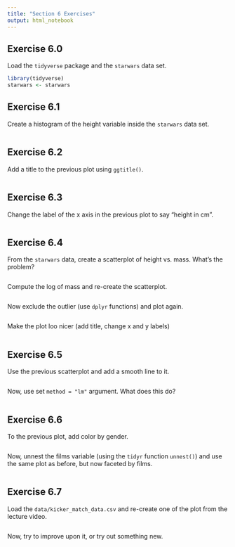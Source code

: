 ```yaml
---
title: "Section 6 Exercises"
output: html_notebook
---
```


## Exercise 6.0

Load the ``tidyverse`` package and the ``starwars`` data set.

```r
library(tidyverse)
starwars <- starwars
```


## Exercise 6.1

Create a histogram of the height variable inside the ``starwars`` data set.

```r

```

## Exercise 6.2

Add a title to the previous plot using ``ggtitle()``.

```r

```

## Exercise 6.3

Change the label of the x axis in the previous plot to say "height in cm".

```r

```

## Exercise 6.4

From the ``starwars`` data, create a scatterplot of height vs. mass. What's the problem?

```r

```

Compute the log of mass and re-create the scatterplot.

```r

```

Now exclude the outlier (use ``dplyr`` functions) and plot again.

```r

```

Make the plot loo nicer (add title, change x and y labels)

```r

```

## Exercise 6.5

Use the previous scatterplot and add a smooth line to it.

```r

```

Now, use set ``method = "lm"`` argument. What does this do?

```r

```

## Exercise 6.6

To the previous plot, add color by gender.

```r

```

Now, unnest the films variable (using the ``tidyr`` function ``unnest()``) and use the same plot as before, but now faceted by films.

```r

```

## Exercise 6.7

Load the ``data/kicker_match_data.csv`` and re-create one of the plot from the lecture video. 

```r

```

Now, try to improve upon it, or try out something new.

```r

```

